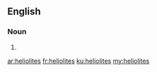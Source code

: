 ==English==

===Noun===
{{head|en|noun plural form}}

# {{plural of|heliolite|lang=en}}

[[ar:heliolites]]
[[fr:heliolites]]
[[ku:heliolites]]
[[my:heliolites]]